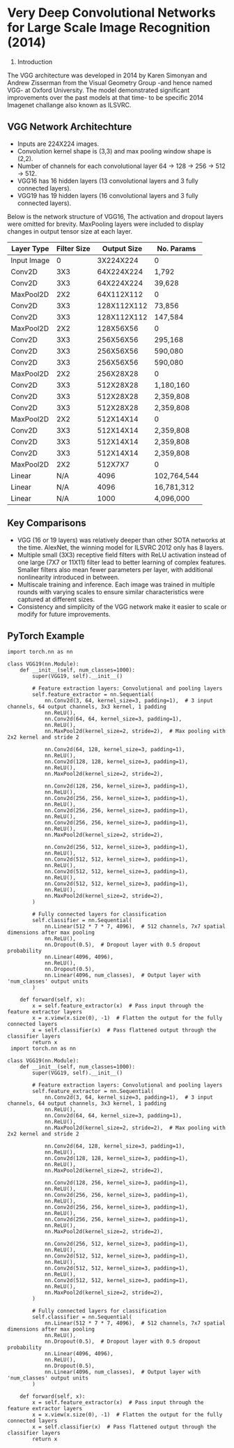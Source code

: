 
# Very Deep Convolutional Networks for Large Scale Image Recognition (2014)


1. Introduction

The VGG architecture was developed in 2014 by Karen Simonyan and Andrew Zisserman from the Visual Geometry Group -and hence named VGG- at Oxford University. The model demonstrated significant improvements over the past models at that time- to be specific 2014 Imagenet challange also known as ILSVRC.



## VGG Network Architechture
  
- Inputs are 224X224 images. 
- Convolution kernel shape is (3,3) and max pooling window shape is (2,2).
- Number of channels for each convolutional layer 64 -> 128 -> 256 -> 512 -> 512. 
- VGG16 has 16 hidden layers (13 convolutional layers and 3 fully connected layers).
- VGG19 has 19 hidden layers (16 convolutional layers and 3 fully connected layers).

Below is the network structure of VGG16, The activation and dropout layers were omitted for brevity. MaxPooling layers were included to display changes in output tensor size at each layer. 

|Layer Type |Filter Size|Output Size|No. Params|
|-----------|------------|----------|----------|
|Input Image|0|3X224X224|0|
|Conv2D|3X3|64X224X224|1,792|
|Conv2D|3X3|64X224X224|39,628|
|MaxPool2D|2X2|64X112X112|0|
|Conv2D|3X3|128X112X112|73,856|
|Conv2D|3X3|128X112X112|147,584|
|MaxPool2D|2X2|128X56X56|0|
|Conv2D|3X3|256X56X56|295,168|
|Conv2D|3X3|256X56X56|590,080|
|Conv2D|3X3|256X56X56|590,080|
|MaxPool2D|2X2|256X28X28|0|
|Conv2D|3X3|512X28X28|1,180,160|
|Conv2D|3X3|512X28X28|2,359,808|
|Conv2D|3X3|512X28X28|2,359,808|
|MaxPool2D|2X2|512X14X14|0|
|Conv2D|3X3|512X14X14|2,359,808|
|Conv2D|3X3|512X14X14|2,359,808|
|Conv2D|3X3|512X14X14|2,359,808|
|MaxPool2D|2X2|512X7X7|0|
|Linear|N/A|4096|102,764,544|
|Linear|N/A|4096|16,781,312|
|Linear|N/A|1000|4,096,000|



## Key Comparisons 

- VGG (16 or 19 layers) was relatively deeper than other SOTA networks at the time. AlexNet, the winning model for ILSVRC 2012 only has 8 layers.
- Multiple small (3X3) receptive field filters with ReLU activation instead of one large (7X7 or 11X11) filter lead to better learning of complex features. Smaller filters also mean fewer parameters per layer, with additional nonlinearity introduced in between.
- Multiscale training and inference. Each image was trained in multiple rounds with varying scales to ensure similar characteristics were captured at different sizes.  
- Consistency and simplicity of the VGG network make it easier to scale or modify for future improvements.


## PyTorch Example

```
import torch.nn as nn

class VGG19(nn.Module):
    def __init__(self, num_classes=1000):
        super(VGG19, self).__init__()
        
        # Feature extraction layers: Convolutional and pooling layers
        self.feature_extractor = nn.Sequential(
            nn.Conv2d(3, 64, kernel_size=3, padding=1),  # 3 input channels, 64 output channels, 3x3 kernel, 1 padding
            nn.ReLU(),
            nn.Conv2d(64, 64, kernel_size=3, padding=1),
            nn.ReLU(),
            nn.MaxPool2d(kernel_size=2, stride=2),  # Max pooling with 2x2 kernel and stride 2
            
            nn.Conv2d(64, 128, kernel_size=3, padding=1),
            nn.ReLU(),
            nn.Conv2d(128, 128, kernel_size=3, padding=1),
            nn.ReLU(),
            nn.MaxPool2d(kernel_size=2, stride=2),
            
            nn.Conv2d(128, 256, kernel_size=3, padding=1),
            nn.ReLU(),
            nn.Conv2d(256, 256, kernel_size=3, padding=1),
            nn.ReLU(),
            nn.Conv2d(256, 256, kernel_size=3, padding=1),
            nn.ReLU(),
            nn.Conv2d(256, 256, kernel_size=3, padding=1),
            nn.ReLU(),
            nn.MaxPool2d(kernel_size=2, stride=2),
            
            nn.Conv2d(256, 512, kernel_size=3, padding=1),
            nn.ReLU(),
            nn.Conv2d(512, 512, kernel_size=3, padding=1),
            nn.ReLU(),
            nn.Conv2d(512, 512, kernel_size=3, padding=1),
            nn.ReLU(),
            nn.Conv2d(512, 512, kernel_size=3, padding=1),
            nn.ReLU(),
            nn.MaxPool2d(kernel_size=2, stride=2),
        )

        # Fully connected layers for classification
        self.classifier = nn.Sequential(
            nn.Linear(512 * 7 * 7, 4096),  # 512 channels, 7x7 spatial dimensions after max pooling
            nn.ReLU(),
            nn.Dropout(0.5),  # Dropout layer with 0.5 dropout probability
            nn.Linear(4096, 4096),
            nn.ReLU(),
            nn.Dropout(0.5),
            nn.Linear(4096, num_classes),  # Output layer with 'num_classes' output units
        )

    def forward(self, x):
        x = self.feature_extractor(x)  # Pass input through the feature extractor layers
        x = x.view(x.size(0), -1)  # Flatten the output for the fully connected layers
        x = self.classifier(x)  # Pass flattened output through the classifier layers
        return x
 import torch.nn as nn

class VGG19(nn.Module):
    def __init__(self, num_classes=1000):
        super(VGG19, self).__init__()
        
        # Feature extraction layers: Convolutional and pooling layers
        self.feature_extractor = nn.Sequential(
            nn.Conv2d(3, 64, kernel_size=3, padding=1),  # 3 input channels, 64 output channels, 3x3 kernel, 1 padding
            nn.ReLU(),
            nn.Conv2d(64, 64, kernel_size=3, padding=1),
            nn.ReLU(),
            nn.MaxPool2d(kernel_size=2, stride=2),  # Max pooling with 2x2 kernel and stride 2
            
            nn.Conv2d(64, 128, kernel_size=3, padding=1),
            nn.ReLU(),
            nn.Conv2d(128, 128, kernel_size=3, padding=1),
            nn.ReLU(),
            nn.MaxPool2d(kernel_size=2, stride=2),
            
            nn.Conv2d(128, 256, kernel_size=3, padding=1),
            nn.ReLU(),
            nn.Conv2d(256, 256, kernel_size=3, padding=1),
            nn.ReLU(),
            nn.Conv2d(256, 256, kernel_size=3, padding=1),
            nn.ReLU(),
            nn.Conv2d(256, 256, kernel_size=3, padding=1),
            nn.ReLU(),
            nn.MaxPool2d(kernel_size=2, stride=2),
            
            nn.Conv2d(256, 512, kernel_size=3, padding=1),
            nn.ReLU(),
            nn.Conv2d(512, 512, kernel_size=3, padding=1),
            nn.ReLU(),
            nn.Conv2d(512, 512, kernel_size=3, padding=1),
            nn.ReLU(),
            nn.Conv2d(512, 512, kernel_size=3, padding=1),
            nn.ReLU(),
            nn.MaxPool2d(kernel_size=2, stride=2),
        )

        # Fully connected layers for classification
        self.classifier = nn.Sequential(
            nn.Linear(512 * 7 * 7, 4096),  # 512 channels, 7x7 spatial dimensions after max pooling
            nn.ReLU(),
            nn.Dropout(0.5),  # Dropout layer with 0.5 dropout probability
            nn.Linear(4096, 4096),
            nn.ReLU(),
            nn.Dropout(0.5),
            nn.Linear(4096, num_classes),  # Output layer with 'num_classes' output units
        )

    def forward(self, x):
        x = self.feature_extractor(x)  # Pass input through the feature extractor layers
        x = x.view(x.size(0), -1)  # Flatten the output for the fully connected layers
        x = self.classifier(x)  # Pass flattened output through the classifier layers
        return x
 
```

 